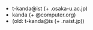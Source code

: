 * t-kanda@ist (+ .osaka-u.ac.jp)
* kanda (+ @computer.org)
* (<span className="was">old: t-kanda@is (+ .naist.jp)</span>)
